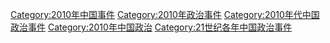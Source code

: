 [[Category:2010年中国事件|Category:2010年中国事件]]
[[Category:2010年政治事件|Category:2010年政治事件]]
[[Category:2010年代中国政治事件|Category:2010年代中国政治事件]]
[[Category:2010年中国政治|Category:2010年中国政治]]
[[Category:21世纪各年中国政治事件|Category:21世纪各年中国政治事件]]